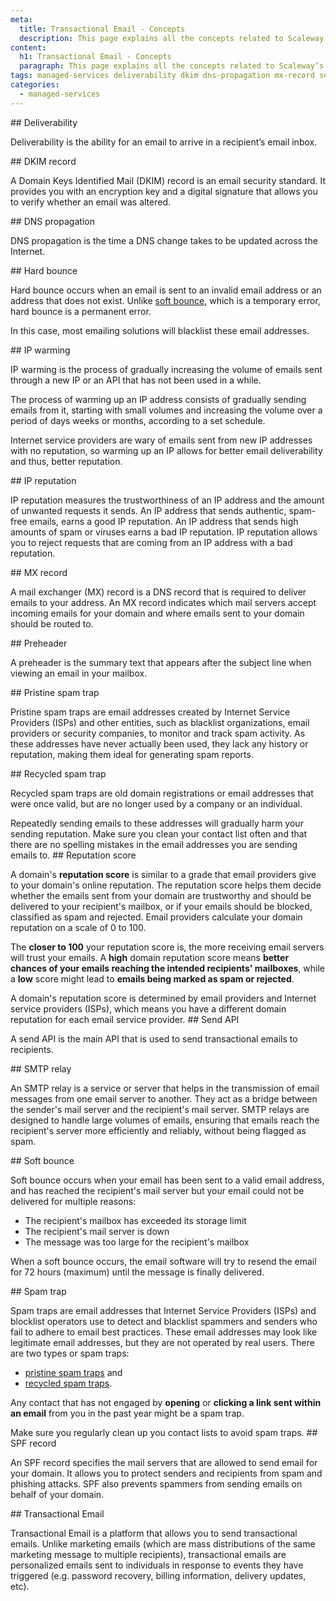 ```yaml
---
meta:
  title: Transactional Email - Concepts
  description: This page explains all the concepts related to Scaleway’s Transactional Email service
content:
  h1: Transactional Email - Concepts
  paragraph: This page explains all the concepts related to Scaleway’s Transactional Email service
tags: managed-services deliverability dkim dns-propagation mx-record send-api smtp transactional spf 
categories:
  - managed-services
---
```


<Concept opened>
## Deliverability

Deliverability is the ability for an email to arrive in a recipient’s email inbox.
</Concept>

<Concept opened>
## DKIM record

A Domain Keys Identified Mail (DKIM) record is an email security standard. It provides you with an encryption key and a digital signature that allows you to verify whether an email was altered.
</Concept>

<Concept>
## DNS propagation

DNS propagation is the time a DNS change takes to be updated across the Internet.
</Concept>

<Concept>
## Hard bounce

Hard bounce occurs when an email is sent to an invalid email address or an address that does not exist. Unlike [soft bounce](#soft-bounce), which is a temporary error, hard bounce is a permanent error.

In this case, most emailing solutions will blacklist these email addresses.
</Concept>

<Concept>
## IP warming

IP warming is the process of gradually increasing the volume of emails sent through a new IP or an API that has not been used in a while.

The process of warming up an IP address consists of gradually sending emails from it, starting with small volumes and increasing the volume over a period of days weeks or months, according to a set schedule.

Internet service providers are wary of emails sent from new IP addresses with no reputation, so warming up an IP allows for better email deliverability and thus, better reputation.

</Concept>

<Concept>
## IP reputation

IP reputation measures the trustworthiness of an IP address and the amount of unwanted requests it sends. An IP address that sends authentic, spam-free emails, earns a good IP reputation. An IP address that sends high amounts of spam or viruses earns a bad IP reputation. IP reputation allows you to reject requests that are coming from an IP address with a bad reputation.
</Concept>

<Concept>
## MX record

A mail exchanger (MX) record is a DNS record that is required to deliver emails to your address. An MX record indicates which mail servers accept incoming emails for your domain and where emails sent to your domain should be routed to.
</Concept>

<Concept>
## Preheader

A preheader is the summary text that appears after the subject line when viewing an email in your mailbox.
</Concept>

<Concept>
## Pristine spam trap

Pristine spam traps are email addresses created by Internet Service Providers (ISPs) and other entities, such as blacklist organizations, email providers or security companies, to monitor and track spam activity. As these addresses have never actually been used, they lack any history or reputation, making them ideal for generating spam reports.


</Concept>

<Concept>
## Recycled spam trap

Recycled spam traps are old domain registrations or email addresses that were once valid, but are no longer used by a company or an individual.

<Message type="important">
  Repeatedly sending emails to these addresses will gradually harm your sending reputation. Make sure you clean your contact list often and that there are no spelling mistakes in the email addresses you are sending emails to.
</Message>

</Concept>

<Concept>
## Reputation score

A domain's **reputation score** is similar to a grade that email providers give to your domain's online reputation. The reputation score helps them decide whether the emails sent from your domain are trustworthy and should be delivered to your recipient's mailbox, or if your emails should be blocked, classified as spam and rejected. Email providers calculate your domain reputation on a scale of 0 to 100. 

The **closer to 100** your reputation score is, the more receiving email servers will trust your emails. A **high** domain reputation score means **better chances of your emails reaching the intended recipients' mailboxes**, while a **low** score might lead to **emails being marked as spam or rejected**.

<Message type="note">
A domain's reputation score is determined by email providers and Internet service providers (ISPs), which means you have a different domain reputation for each email service provider.
</Message>

</Concept>

<Concept>
## Send API

A send API is the main API that is used to send transactional emails to recipients.
</Concept>

<Concept>
## SMTP relay

An SMTP relay is a service or server that helps in the transmission of email messages from one email server to another. They act as a bridge between the sender's mail server and the recipient's mail server.
SMTP relays are designed to handle large volumes of emails, ensuring that emails reach the recipient's server more efficiently and reliably, without being flagged as spam.
</Concept>

<Concept>
## Soft bounce

Soft bounce occurs when your email has been sent to a valid email address, and has reached the recipient's mail server but your email could not be delivered for multiple reasons:

- The recipient's mailbox has exceeded its storage limit
- The recipient's mail server is down
- The message was too large for the recipient's mailbox

When a soft bounce occurs, the email software will try to resend the email for 72 hours (maximum) until the message is finally delivered.

</Concept>

<Concept>
## Spam trap

Spam traps are email addresses that Internet Service Providers (ISPs) and blocklist operators use to detect and blacklist spammers and senders who fail to adhere to email best practices. These email addresses may look like legitimate email addresses, but they are not operated by real users. 
There are two types or spam traps:
- [pristine spam traps](#pristine-spam-trap) and
- [recycled spam traps](#recycled-spam-trap).

Any contact that has not engaged by **opening** or **clicking a link sent within an email** from you in the past year might be a spam trap.

<Message type="tip">
  Make sure you regularly clean up you contact lists to avoid spam traps.
</Message>

</Concept>

<Concept>
## SPF record

An SPF record specifies the mail servers that are allowed to send email for your domain. It allows you to protect senders and recipients from spam and phishing attacks. SPF also prevents spammers from sending emails on behalf of your domain.
</Concept>


<Concept>
## Transactional Email

Transactional Email is a platform that allows you to send transactional emails. Unlike marketing emails (which are mass distributions of the same marketing message to multiple recipients), transactional emails are personalized emails sent to individuals in response to events they have triggered (e.g. password recovery, billing information, delivery updates, etc).
</Concept>
